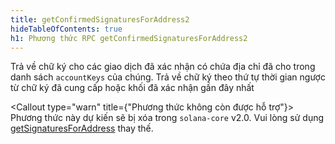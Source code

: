 ```yaml
---
title: getConfirmedSignaturesForAddress2
hideTableOfContents: true
h1: Phương thức RPC getConfirmedSignaturesForAddress2
---
```


Trả về chữ ký cho các giao dịch đã xác nhận có chứa địa chỉ đã cho trong danh
sách `accountKeys` của chúng. Trả về chữ ký theo thứ tự thời gian ngược từ chữ
ký đã cung cấp hoặc khối đã xác nhận gần đây nhất

<Callout type="warn" title={"Phương thức không còn được hỗ trợ"}>
  Phương thức này dự kiến sẽ bị xóa trong `solana-core` v2.0. Vui lòng sử dụng
  [getSignaturesForAddress](/docs/rpc/http/getsignaturesforaddress) thay thế.
</Callout>
